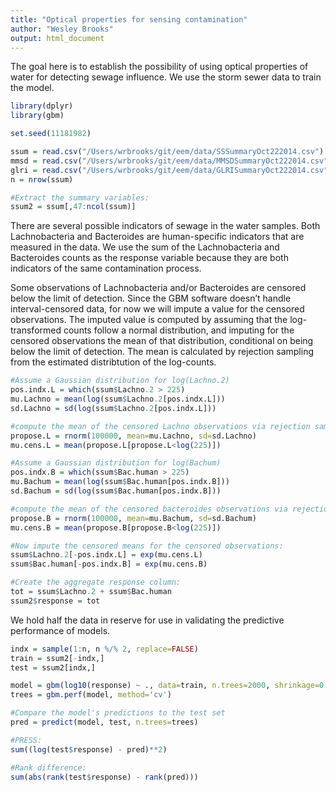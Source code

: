 ```yaml
---
title: "Optical properties for sensing contamination"
author: "Wesley Brooks"
output: html_document
---
```


The goal here is to establish the possibility of using optical properties of water for detecting sewage influence. We use the storm sewer data to train the model.

```r
library(dplyr)
library(gbm)

set.seed(11181982)
```




```r
ssum = read.csv("/Users/wrbrooks/git/eem/data/SSSummaryOct222014.csv")
mmsd = read.csv("/Users/wrbrooks/git/eem/data/MMSDSummaryOct222014.csv")
glri = read.csv("/Users/wrbrooks/git/eem/data/GLRISummaryOct222014.csv")
n = nrow(ssum)

#Extract the summary variables:
ssum2 = ssum[,47:ncol(ssum)]
```

There are several possible indicators of sewage in the water samples. Both Lachnobacteria and Bacteroides are human-specific indicators that are measured in the data. We use the sum of the Lachnobacteria and Bacteroides counts as the response variable because they are both indicators of the same contamination process.

Some observations of Lachnobacteria and/or Bacteroides are censored below the limit of detection. Since the GBM software doesn't handle interval-censored data, for now we will impute a value for the censored observations. The imputed value is computed by assuming that the log-transformed counts follow a normal distribution, and imputing for the censored observations the mean of that distribution, conditional on being below the limit of detection. The mean is calculated by rejection sampling from the estimated distribtution of the log-counts.

```r
#Assume a Gaussian distribution for log(Lachno.2)
pos.indx.L = which(ssum$Lachno.2 > 225)
mu.Lachno = mean(log(ssum$Lachno.2[pos.indx.L]))
sd.Lachno = sd(log(ssum$Lachno.2[pos.indx.L]))

#compute the mean of the censored Lachno observations via rejection sampling:
propose.L = rnorm(100000, mean=mu.Lachno, sd=sd.Lachno)
mu.cens.L = mean(propose.L[propose.L<log(225)])

#Assume a Gaussian distribution for log(Bachum)
pos.indx.B = which(ssum$Bac.human > 225)
mu.Bachum = mean(log(ssum$Bac.human[pos.indx.B]))
sd.Bachum = sd(log(ssum$Bac.human[pos.indx.B]))

#compute the mean of the censored bacteroides observations via rejection sampling:
propose.B = rnorm(100000, mean=mu.Bachum, sd=sd.Bachum)
mu.cens.B = mean(propose.B[propose.B<log(225)])

#Now impute the censored means for the censored observations:
ssum$Lachno.2[-pos.indx.L] = exp(mu.cens.L)
ssum$Bac.human[-pos.indx.B] = exp(mu.cens.B)

#Create the aggregate response column:
tot = ssum$Lachno.2 + ssum$Bac.human
ssum2$response = tot
```

We hold half the data in reserve for use in validating the predictive performance of models.

```r
indx = sample(1:n, n %/% 2, replace=FALSE)
train = ssum2[-indx,]
test = ssum2[indx,]
```



```r
model = gbm(log10(response) ~ ., data=train, n.trees=2000, shrinkage=0.005, interaction.depth=4, n.minobsinnode=4, cv.folds=nrow(train))
trees = gbm.perf(model, method='cv')
```



```r
#Compare the model's predictions to the test set
pred = predict(model, test, n.trees=trees)

#PRESS:
sum((log(test$response) - pred)**2)

#Rank difference:
sum(abs(rank(test$response) - rank(pred)))
```

